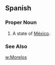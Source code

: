 ==Spanish==
===Proper Noun===
{{es-proper noun}}
#A state of [[México]].
===See Also===
[[w:Morelos]]